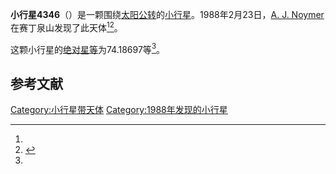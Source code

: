 {{Infobox planet
| bgcolour = #FFFFC0
| name = 4346 Whitney
| symbol = 
| image = 
| caption = 
| discovery = yes
| discovery_ref = 
| discoverer = [[A._J._Noymer|A. J. Noymer]]
| discovery_site = [[赛丁泉山|赛丁泉山]] 
| discovered = 1988年2月23日
| designations = yes
| mp_name = 
| named_after = 
| alt_names = 1988 DS4/ 1975 VW7 / 1985 TG
| mp_category = [[主带小行星|主带小行星]]
| orbit_ref = <ref name="a">[http://ssd.jpl.nasa.gov/sbdb.cgi?sstr=4346 4346 Whitney] {{Wayback|url=http://ssd.jpl.nasa.gov/sbdb.cgi?sstr=4346 |date=20201124004856 }}，小行星數據庫瀏覽器（JPL Small-Body Database Browser）－[[美国国家航空航天局|美国国家航空航天局]]喷气推进实验室</ref>
| epoch = 2456400.5 (2013年4月18日更新)
| aphelion = {{convert|3.2881328|AU|km|3|abbr=on|lk=out}}
| perihelion = {{convert|2.7598422|AU|km|3|abbr=on}}
| semimajor = {{convert|3.0239875|AU|km|3|abbr=on}}
| eccentricity = 0.08735
| period = 1920.739305 [[日|日]]<br />5.26[[儒略年|儒略年]]
| avg_speed = 
| inclination = 10.23777
| asc_node = 224.72860
| mean_anomaly = 
| arg_peri = 74.18697
| satellites = 
| physical_characteristics = yes
| dimensions = 
| mass = 
| density = 
| surface_grav = 
| escape_velocity = 
| sidereal_day = 
| axial_tilt = 
| pole_ecliptic_lat = 
| pole_ecliptic_lon = 
| albedo = 
| temperatures= 
| temp_name1 = 
| mean_temp_1 = 
| max_temp_1 = 
| temp_name2 = 
| max_temp_2 = 
| spectral_type = 
| abs_magnitude = 74.18697
}}

'''小行星4346'''（{{lang-en|4346 Whitney}}）是一颗围绕[[太阳|太阳]][[公转|公转]]的[[小行星|小行星]]。1988年2月23日，[[A._J._Noymer|A. J. Noymer]]在赛丁泉山发现了此天体<ref name="a" /><ref>{{cite news|title=小行星列表|url=http://cfa-www.harvard.edu/iau/lists/NumberedMPs.txt|accessdate=2013-07-08|newspaper=哈佛大学|archive-date=2008-05-17|archive-url=https://web.archive.org/web/20080517010638/http://cfa-www.harvard.edu/iau/lists/NumberedMPs.txt|dead-url=no}}</ref>。

这颗小行星的[[绝对星等|绝对星等]]为74.18697等<ref name="a" />。

==参考文献==
{{reflist}}
{{Minor Planet Number|[[小行星4345|小行星4345]]|[[小行星4347|小行星4347]]}}

{{小天体}}

[[Category:小行星带天体|Category:小行星带天体]]
[[Category:1988年发现的小行星|Category:1988年发现的小行星]]

{{asteroid-stub}}